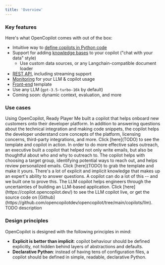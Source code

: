 ```yaml
---
title: 'Overview'
---
```


### Key features

Here's what OpenCopilot comes with out of the box:

* Intuitive way to [define copilots in Python code](/welcome/getting-started)
* Support for adding [knowledge bases](/improve/knowledge-base) to your copilot ("chat with your data" style)
    * Use custom data sources, or any Langchain-compatible document loader
* [REST API](/integrate/rest-api), including streaming support
* [Monitoring](/integrate/monitoring) for your LLM & copilot usage
* [Front-end](https://github.com/opencopilotdev/opencopilot-frontend) template
* Use any LLM (`gpt-3.5-turbo-16k` by default)
* Coming soon: dynamic context, evaluation, and more


### Use cases

<AccordionGroup cols={1}>
  <Accordion
    title="Customer onboarding"
    icon="filter">
    Using OpenCopilot, Ready Player Me built a copilot that helps onboard new customers onto their developer platform. In addition to answering questions about the technical integration and making code snippets, the copilot helps the developer understand core concepts of the platform, licensing concerns, third-party integrations, and more. Click [here](TODO) to see the template and copilot in action.
  </Accordion>
  <Accordion
    title="Sales strategy and outreach"
    icon="handshake">
    In order to do more effective sales outreach, an executive built a copilot that helped not only write emails, but also be thoughtful about who and why to outreach to. The copilot helps with choosing a target group, identifying potential ways to reach out, and helps review personalized emails. Click [here](TODO) to grab the template and make it yours.
  </Accordion>
  <Accordion
    title="Domain expert"
    icon="chalkboard-user">
    There's a lot of explicit and implicit knowledge that makes up an expert's ability to answer questions. A copilot can do a lot of this -- and we built one to prove this. The LLM copilot helps engineers through the uncertainties of building an LLM-based application. Click [here](https://copilot.opencopilot.dev/) to see the LLM copilot live, or get the source code on [Github](https://github.com/opencopilotdev/opencopilot/tree/main/copilots/llm).
  </Accordion>
  <Accordion
    title="Founder's right hand"
    icon="chess-king">
    TODO description
  </Accordion>
</AccordionGroup>


### Design principles

OpenCopilot is designed with the following principles in mind:

* **Explicit is better than implicit**: copilot behaviour should be defined explicitly, not hidden behind layers of abstractions and defaults.
* **Declarative Python**: instead of having tens of configuration files, a copilot should be defined in simple, readable, declarative Python.